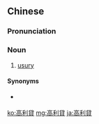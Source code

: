 {{also|高利贷|高利貸し}}
==Chinese==
{{zh-forms|s=高利贷|type=21}}

===Pronunciation===
{{zh-pron
|m=gāolìdài
|c=gou1 lei6 taai3
|cat=n
}}

===Noun===
{{zh-noun}}

# [[usury]]

====Synonyms====
* {{qualifier|Cantonese}} {{zh-l|貴利}}

[[ko:高利貸]]
[[mg:高利貸]]
[[ja:高利貸]]